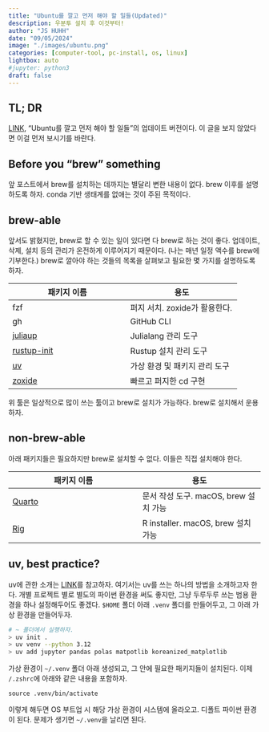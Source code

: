 ```yaml
---
title: "Ubuntu를 깔고 먼저 해야 할 일들(Updated)" 
description: 우분투 설치 후 이것부터!   
author: "JS HUHH"
date: "09/05/2024"
image: "./images/ubuntu.png"
categories: [computer-tool, pc-install, os, linux]
lightbox: auto
#jupyter: python3
draft: false
---
```


## TL; DR
[LINK](https://blog.lostineconomics.com/posts/computer-tool/2023-11-03-first-thing-ubuntu.html), "Ubuntu를 깔고 먼저 해야 할 일들"의 업데이트 버전이다. 이 글을 보지 않았다면 이걸 먼저 보시기를 바란다.  

## Before you "brew" something

앞 포스트에서 brew를 설치하는 데까지는 별달리 변한 내용이 없다. brew 이후를 설명하도록 하자. conda 기반 생태계를 없애는 것이 주된 목적이다. 

## brew-able

앞서도 밝혔지만, brew로 할 수 있는 일이 있다면 다 brew로 하는 것이 좋다. 업데이트, 삭제, 설치 등의 관리가 온전하게 이루어지기 때문이다. (나는 매년 일정 액수를 brew에 기부한다.) brew로 깔아야 하는 것들의 목록을 살펴보고 필요한 몇 가지를 설명하도록 하자. 

| 패키지 이름 | 용도 |
|--------------|-------------|
| fzf     | 퍼지 서치. zoxide가 활용한다. |
| gh     | GitHub CLI |
| [juliaup](https://github.com/JuliaLang/juliaup)  | Julialang 관리 도구 |
| [rustup-init](https://rust-lang.github.io/rustup/installation/other.html#homebrew)  | Rustup 설치 관리 도구 |
| [uv](https://github.com/astral-sh/uv)  | 가상 환경 및 패키지 관리 도구 |
| [zoxide](https://github.com/ajeetdsouza/zoxide) | 빠르고 퍼지한 cd 구현 |

위 툴은 일상적으로 많이 쓰는 툴이고 brew로 설치가 가능하다. brew로 설치해서 운용하자. 

## non-brew-able

아래 패키지들은 필요하지만 brew로 설치할 수 없다. 이들은 직접 설치해야 한다.

| 패키지 이름 | 용도 |
|--------------|-------------|
| [Quarto](https://docs.posit.co/resources/install-quarto.html) | 문서 작성 도구. macOS, brew 설치 가능 |
| [Rig](https://github.com/r-lib/rig?tab=readme-ov-file#id-macos-installer)  | R installer. macOS, brew 설치 가능 |

## uv, best practice? 

uv에 관한 소개는 [LINK](https://blog.lostineconomics.com/posts/computer-tool/2024-09-02-uv-ultimate-virtual-env.html)를 참고하자. 여기서는 uv를 쓰는 하나의 방법을 소개하고자 한다. 개별 프로젝트 별로 별도의 파이썬 환경을 써도 좋지만, 그냥 두루두루 쓰는 범용 환경을 하나 설정해두어도 좋겠다. `$HOME` 폴더 아래 `.venv` 폴더를 만들어두고, 그 아래 가상 환경을 만들어두자.

```zsh
# ~ 폴더에서 실행하자. 
> uv init . 
> uv venv --python 3.12 
> uv add jupyter pandas polas matpotlib koreanized_matplotlib
```

가상 환경이 `~/.venv` 폴더 아래 생성되고, 그 안에 필요한 패키지들이 설치된다. 이제 `/.zshrc`에 아래와 같은 내용을 포함하자. 

```.zshrc
source .venv/bin/activate
```

이렇게 해두면 OS 부트업 시 해당 가상 환경이 시스템에 올라오고. 디폴트 파이썬 환경이 된다. 문제가 생기면 `~/.venv`을 날리면 된다. 





